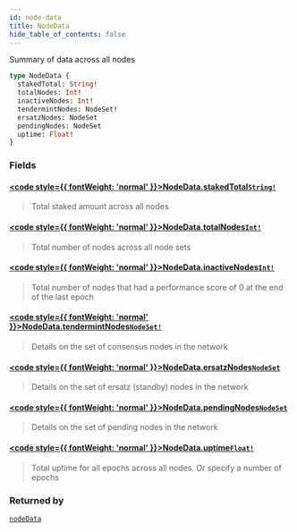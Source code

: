 ```yaml
---
id: node-data
title: NodeData
hide_table_of_contents: false
---
```








Summary of data across all nodes

```graphql
type NodeData {
  stakedTotal: String!
  totalNodes: Int!
  inactiveNodes: Int!
  tendermintNodes: NodeSet!
  ersatzNodes: NodeSet
  pendingNodes: NodeSet
  uptime: Float!
}
```


### Fields

#### [<code style={{ fontWeight: 'normal' }}>NodeData.<b>stakedTotal</b></code>](#)<Bullet />[`String!`](/testnet/api/graphql/scalars/string) <Badge class="secondary" text="non-null"/> <Badge class="secondary" text="scalar"/>
> Total staked amount across all nodes
> 

#### [<code style={{ fontWeight: 'normal' }}>NodeData.<b>totalNodes</b></code>](#)<Bullet />[`Int!`](/testnet/api/graphql/scalars/int) <Badge class="secondary" text="non-null"/> <Badge class="secondary" text="scalar"/>
> Total number of nodes across all node sets
> 

#### [<code style={{ fontWeight: 'normal' }}>NodeData.<b>inactiveNodes</b></code>](#)<Bullet />[`Int!`](/testnet/api/graphql/scalars/int) <Badge class="secondary" text="non-null"/> <Badge class="secondary" text="scalar"/>
> Total number of nodes that had a performance score of 0 at the end of the last epoch
> 

#### [<code style={{ fontWeight: 'normal' }}>NodeData.<b>tendermintNodes</b></code>](#)<Bullet />[`NodeSet!`](/testnet/api/graphql/objects/node-set) <Badge class="secondary" text="non-null"/> <Badge class="secondary" text="object"/>
> Details on the set of consensus nodes in the network
> 

#### [<code style={{ fontWeight: 'normal' }}>NodeData.<b>ersatzNodes</b></code>](#)<Bullet />[`NodeSet`](/testnet/api/graphql/objects/node-set) <Badge class="secondary" text="object"/>
> Details on the set of ersatz (standby) nodes in the network
> 

#### [<code style={{ fontWeight: 'normal' }}>NodeData.<b>pendingNodes</b></code>](#)<Bullet />[`NodeSet`](/testnet/api/graphql/objects/node-set) <Badge class="secondary" text="object"/>
> Details on the set of pending nodes in the network
> 

#### [<code style={{ fontWeight: 'normal' }}>NodeData.<b>uptime</b></code>](#)<Bullet />[`Float!`](/testnet/api/graphql/scalars/float) <Badge class="secondary" text="non-null"/> <Badge class="secondary" text="scalar"/>
> Total uptime for all epochs across all nodes. Or specify a number of epochs
> 



### Returned by

[`nodeData`](/testnet/api/graphql/queries/node-data)  <Badge class="secondary" text="query"/>



